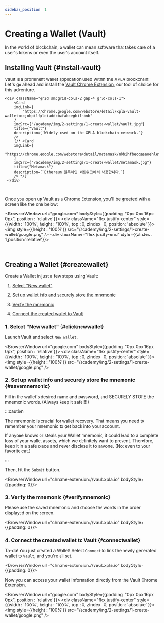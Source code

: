 ```yaml
---
sidebar_position: 1
---
```


# Creating a Wallet (Vault)


In the world of blockchain, a wallet can mean software that takes care of a user's tokens or even the user's account itself.

## Installing Vault {#install-vault}

Vault is a prominent wallet application used within the XPLA blockchain! Let's go ahead and install the [Vault Chrome Extension](https://chrome.google.com/webstore/detail/xpla-vault-wallet/ocjobpilfplciaddcbafabcegbilnbnb), our tool of choice for this adventure.

```mdx-code-block
<div className="grid sm:grid-cols-2 gap-4 grid-cols-1">
    <Card
    imgLink={
        "https://chrome.google.com/webstore/detail/xpla-vault-wallet/ocjobpilfplciaddcbafabcegbilnbnb"
    }
    imgSrc={"/academy/img/2-settings/1-create-wallet/vault.jpg"}
    title={"Vault"}
    description={`Widely used on the XPLA blockchain network.`}
    />
    {/* <Card
    imgLink={
        "https://chrome.google.com/webstore/detail/metamask/nkbihfbeogaeaoehlefnkodbefgpgknn"
    }
    imgSrc={"/academy/img/2-settings/1-create-wallet/metamask.jpg"}
    title={"Metamask"}
    description={`Ethereum 블록체인 네트워크에서 사용합니다.`}
    /> */}
 </div>
```

<br />

Once you open up Vault as a Chrome Extension, you'll be greeted with a screen like the one below:


<BrowserWindow url="google.com" bodyStyle={{padding: "0px 0px 16px 0px", position : 'relative'}}>
    <div className="flex justify-center" style={{width : '100%', height : '100%', top : 0, zIndex : 0, position: 'absolute' }}>
        <img  style={{height : '100%'}} src="/academy/img/2-settings/1-create-wallet/google.png" />
    </div>
    <div className="flex justify-end" style={{zIndex : 1,position:'relative'}}>
        <VaultImgCard imgSrc="/academy/img/2-settings/1-create-wallet/install-vault.png" />
    </div>
</BrowserWindow>

<br />

## Creating a Wallet {#createwallet}

Create a Wallet in just a few steps using Vault:

1. [Select "New wallet"](/docs/settings/create-wallet/create-wallet-with-vault#clicknewwallet)

2. [Set up wallet info and securely store the mnemonic](/docs/settings/create-wallet/create-wallet-with-vault#savemnemonic)

3. [Verify the mnemonic](/docs/settings/create-wallet/create-wallet-with-vault#verifymnemonic)

4. [Connect the created wallet to Vault](/docs/settings/create-wallet/create-wallet-with-vault#connectwallet)

### 1. Select "New wallet" {#clicknewwallet}

Launch Vault and select `New wallet`.

<BrowserWindow url="google.com" bodyStyle={{padding: "0px 0px 16px 0px", position : 'relative'}}>
    <div className="flex justify-center" style={{width : '100%', height : '100%', top : 0, zIndex : 0, position: 'absolute' }}>
        <img  style={{height : '100%'}} src="/academy/img/2-settings/1-create-wallet/google.png" />
    </div>
<div className="flex justify-end" style={{zIndex : 1,position:'relative'}}>
    <VaultImgCard imgSrc="/academy/img/2-settings/1-create-wallet/select-newwallet.png" />
</div>
</BrowserWindow>

### 2. Set up wallet info and securely store the mnemonic {#savemnemonic}

Fill in the wallet's desired name and password, and SECURELY STORE the mnemonic words. (Always keep it safe!!!!)

:::caution

The mnemonic is crucial for wallet recovery. That means you need to remember your mnemonic to get back into your account. 

If anyone knows or steals your Wallet mnemonic, it could lead to a complete loss of your wallet assets, which we definitely want to prevent. Therefore, keep it in a safe place and never disclose it to anyone. (Not even to your favorite cat.) 

:::

Then, hit the `Submit` button.

<BrowserWindow url="chrome-extension://vault.xpla.io" bodyStyle={{padding: 0}}>
<div className="flex justify-center" style={{backgroundColor : 'hsl(240, 20%, 97%)', position : 'relative'}}>
    <div style={{position : 'absolute', backgroundColor : '#031435', height : '58px', width : '100%', top : 0, zIndex : 0}} />
    <VaultImgCard style={{zIndex : 1}} imgSrc="/academy/img/2-settings/1-create-wallet/save-mnemonic.png" />
</div>
</BrowserWindow>

### 3. Verify the mnemonic {#verifymnemonic}

Please use the saved mnemonic and choose the words in the order displayed on the screen.

<BrowserWindow url="chrome-extension://vault.xpla.io" bodyStyle={{padding: 0}}>
<div className="flex justify-center" style={{backgroundColor : 'hsl(240, 20%, 97%)', position : 'relative'}}>
    <div style={{position : 'absolute', backgroundColor : '#031435', height : '55px', width : '100%', top : 0, zIndex : 0}} />
    <VaultImgCard style={{zIndex : 1}} imgSrc="/academy/img/2-settings/1-create-wallet/verify-mnemonic.png" />
</div>
</BrowserWindow>

### 4. Connect the created wallet to Vault {#connectwallet}

Ta-da! You just created a Wallet! Select `Connect` to link the newly generated wallet to `Vault`, and you're all set.

<BrowserWindow url="chrome-extension://vault.xpla.io" bodyStyle={{padding: 0}}>
<div className="flex justify-center" style={{backgroundColor : 'hsl(240, 20%, 97%)', position : 'relative'}}>
    <div style={{position : 'absolute', backgroundColor : '#031435', height : '53px', width : '100%', top : 0, zIndex : 0}} />
    <VaultImgCard style={{zIndex : 1}} imgSrc="/academy/img/2-settings/1-create-wallet/connect-wallet.png" />
</div>
</BrowserWindow>

Now you can access your wallet information directly from the Vault Chrome Extension.

<BrowserWindow url="google.com" bodyStyle={{padding: "0px 0px 16px 0px", position : 'relative'}}>
    <div className="flex justify-center" style={{width : '100%', height : '100%', top : 0, zIndex : 0, position: 'absolute' }}>
        <img  style={{height : '100%'}} src="/academy/img/2-settings/1-create-wallet/google.png" />
    </div>
<div className="flex justify-end" style={{zIndex : 1,position:'relative'}}>
    <VaultImgCard imgSrc="/academy/img/2-settings/1-create-wallet/create-success.png" />
</div>
</BrowserWindow>